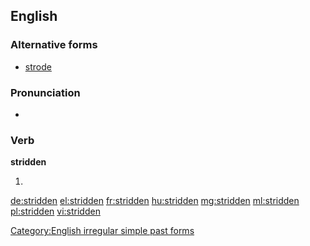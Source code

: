 ==English==

===Alternative forms===
* [[strode]] {{qualifier|US}}

===Pronunciation===
* {{IPA|/ˈstɻɪdən/}}

===Verb===
'''stridden'''

# {{context|British|lang=en}} {{past participle of|stride}}

[[Category:English irregular simple past forms]]

[[de:stridden]]
[[el:stridden]]
[[fr:stridden]]
[[hu:stridden]]
[[mg:stridden]]
[[ml:stridden]]
[[pl:stridden]]
[[vi:stridden]]